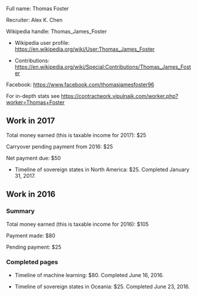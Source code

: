 Full name: Thomas Foster

Recruiter: Alex K. Chen

Wikipedia handle: Thomas_James_Foster

* Wikipedia user profile: https://en.wikipedia.org/wiki/User:Thomas_James_Foster

* Contributions: https://en.wikipedia.org/wiki/Special:Contributions/Thomas_James_Foster

Facebook: https://www.facebook.com/thomasjamesfoster96

For in-depth stats see https://contractwork.vipulnaik.com/worker.php?worker=Thomas+Foster

== Work in 2017 ==

Total money earned (this is taxable income for 2017): $25

Carryover pending payment from 2016: $25

Net payment due: $50

* Timeline of sovereign states in North America: $25. Completed January 31, 2017.

== Work in 2016 ==

=== Summary ===

Total money earned (this is taxable income for 2016): $105

Payment made: $80

Pending payment: $25

=== Completed pages ===

* Timeline of machine learning: $80. Completed June 16, 2016.

* Timeline of sovereign states in Oceania: $25. Completed June 23, 2016.

